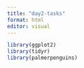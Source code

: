 ```yaml
---
title: "day2-tasks"
format: html
editor: visual
---
```


```r
library(ggplot2)
library(tidyr)
library(palmerpenguins)
```

